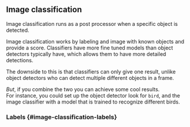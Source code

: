 

## Image classification

Image classification runs as a <Link href="/docs/documentation/configuration/domains/#post-processors">post processor</Link> when a specific object is detected.

Image classification works by labeling and image with known objects and provide a score.
Classifiers have more fine tuned models than object detectors typically have, which allows them to have more detailed detections.

The downside to this is that classifiers can only give one result, unlike object detectors who can detect multiple different objects in a frame.

_But_, if you combine the two you can achieve some cool results.<br />
For instance, you could set up the object detector look for `bird`, and the image classifier with a model that is trained to recognize different birds.

### Labels \{#image-classification-labels\}

<PostProcessorLabels />

